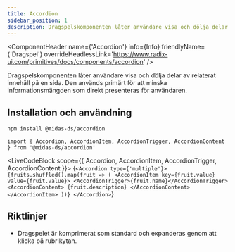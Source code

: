 ```yaml
---
title: Accordion
sidebar_position: 1
description: Dragspelskomponenten låter användare visa och dölja delar av relaterat innehåll på en sida.
---
```



<ComponentHeader
  name={'Accordion'}
  info={Info}
  friendlyName={'Dragspel'}
  overrideHeadlessLink='https://www.radix-ui.com/primitives/docs/components/accordion'
/>

Dragspelskomponenten låter användare visa och dölja delar av relaterat innehåll på en sida. Den används primärt för att minska informationsmängden som direkt presenteras för användaren.

## Installation och användning

```bash npm2yarn
npm install @midas-ds/accordion
```

```tsx
import { Accordion, AccordionItem, AccordionTrigger, AccordionContent } from '@midas-ds/accordion'
```

<LiveCodeBlock scope={{ Accordion, AccordionItem, AccordionTrigger, AccordionContent }}>
  {`<Accordion type={'multiple'}>
    {fruits.shuffled().map(fruit => (
      <AccordionItem key={fruit.value} value={fruit.value}>
        <AccordionTrigger>{fruit.name}</AccordionTrigger>
        <AccordionContent>
          {fruit.description}
        </AccordionContent>
      </AccordionItem>
    ))}
</Accordion>`}
</LiveCodeBlock>

<ComponentFooter info={Info} />

## Riktlinjer

- Dragspelet är komprimerat som standard och expanderas genom att klicka på rubrikytan.
